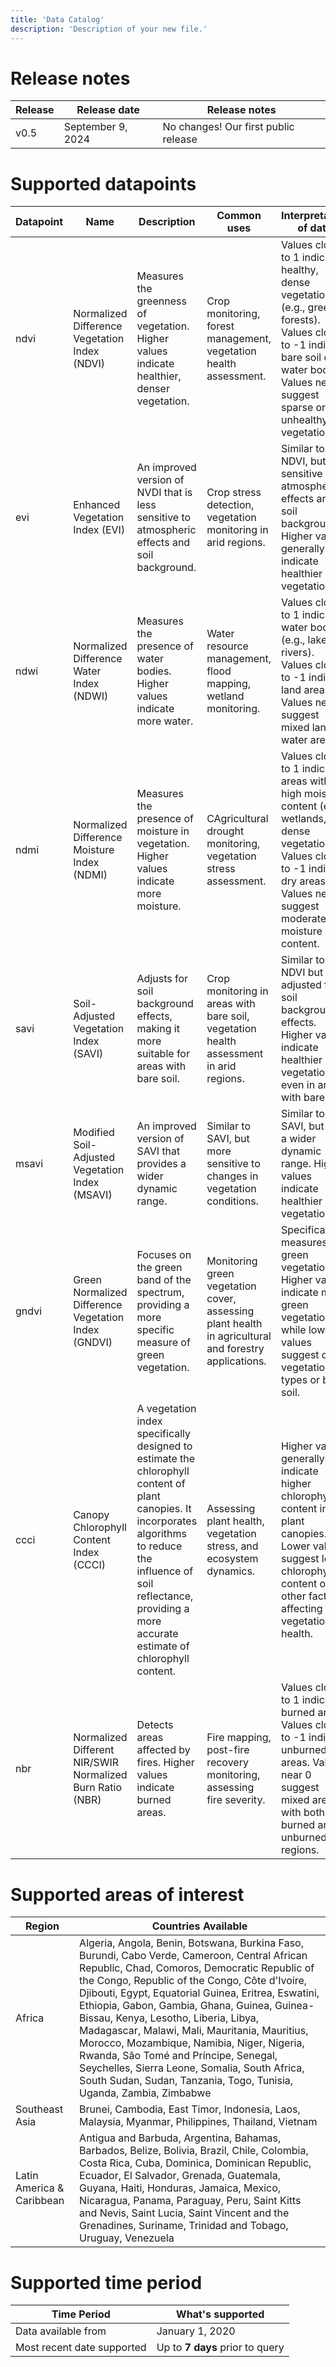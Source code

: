```yaml
---
title: 'Data Catalog'
description: 'Description of your new file.'
---
```


# Release notes

| **Release** | **Release date** | Release notes |
| --- | --- | --- |
| v0.5 | September 9, 2024 | No changes! Our first public release |

# Supported datapoints

| Datapoint | Name | Description | Common uses | Interpretation of data | Data format |
| -- | -- | -- | -- | -- | -- |
| ndvi | Normalized Difference Vegetation Index (NDVI) | Measures the greenness of vegetation. Higher values indicate healthier, denser vegetation. | Crop monitoring, forest management, vegetation health assessment. | Values closer to 1 indicate healthy, dense vegetation (e.g., green forests). Values closer to -1 indicate bare soil or water bodies. Values near 0 suggest sparse or unhealthy vegetation. | `float` with range from `-1.00` to `1.00` |
| evi | Enhanced Vegetation Index (EVI) | An improved version of NVDI that is less sensitive to atmospheric effects and soil background. | Crop stress detection, vegetation monitoring in arid regions. | Similar to NDVI, but less sensitive to atmospheric effects and soil background. Higher values generally indicate healthier vegetation. | `float` with range from `-1.00` to `1.00` |
| ndwi | Normalized Difference Water Index (NDWI) | Measures the presence of water bodies. Higher values indicate more water. | Water resource management, flood mapping, wetland monitoring. | Values closer to 1 indicate water bodies (e.g., lakes, rivers). Values closer to -1 indicate land areas. Values near 0 suggest mixed land-water areas. | `float` with range from `-1.00` to `1.00` |
| ndmi | Normalized Difference Moisture Index (NDMI) | Measures the presence of moisture in vegetation. Higher values indicate more moisture. | CAgricultural drought monitoring, vegetation stress assessment. | Values closer to 1 indicate areas with high moisture content (e.g., wetlands, dense vegetation). Values closer to -1 indicate dry areas. Values near 0 suggest moderate moisture content. | `float` with range from `-1.00` to `1.00` |
| savi | Soil-Adjusted Vegetation Index (SAVI) | Adjusts for soil background effects, making it more suitable for areas with bare soil. | Crop monitoring in areas with bare soil, vegetation health assessment in arid regions. | Similar to NDVI but adjusted for soil background effects. Higher values indicate healthier vegetation, even in areas with bare soil. | `float` with range from `-1.00` to `1.00` |
| msavi | Modified Soil-Adjusted Vegetation Index (MSAVI) | An improved version of SAVI that provides a wider dynamic range. | Similar to SAVI, but more sensitive to changes in vegetation conditions. | Similar to SAVI, but with a wider dynamic range. Higher values indicate healthier vegetation. | `float` with range from `-1.00` to `1.00` |
| gndvi | Green Normalized Difference Vegetation Index (GNDVI) | Focuses on the green band of the spectrum, providing a more specific measure of green vegetation. | Monitoring green vegetation cover, assessing plant health in agricultural and forestry applications. | Specifically measures green vegetation. Higher values indicate more green vegetation, while lower values suggest other vegetation types or bare soil. | `float` with range from `-1.00` to `1.00` |
| ccci | Canopy Chlorophyll Content Index (CCCI) | A vegetation index specifically designed to estimate the chlorophyll content of plant canopies. It incorporates algorithms to reduce the influence of soil reflectance, providing a more accurate estimate of chlorophyll content. | Assessing plant health, vegetation stress, and ecosystem dynamics. | Higher values generally indicate higher chlorophyll content in plant canopies. Lower values suggest lower chlorophyll content or other factors affecting vegetation health. | `float` with range from `-1.00` to `1.00` |
| nbr | Normalized Different NIR/SWIR Normalized Burn Ratio (NBR) | Detects areas affected by fires. Higher values indicate burned areas. | Fire mapping, post-fire recovery monitoring, assessing fire severity. | Values closer to 1 indicate burned areas. Values closer to -1 indicate unburned areas. Values near 0 suggest mixed areas with both burned and unburned regions. | `float` with range from `-1.00` to `1.00` |


# Supported areas of interest

| Region | Countries Available |
| -- | -- |
| Africa | Algeria, Angola, Benin, Botswana, Burkina Faso, Burundi, Cabo Verde, Cameroon, Central African Republic, Chad, Comoros, Democratic Republic of the Congo, Republic of the Congo, Côte d'Ivoire, Djibouti, Egypt, Equatorial Guinea, Eritrea, Eswatini, Ethiopia, Gabon, Gambia, Ghana, Guinea, Guinea-Bissau, Kenya, Lesotho, Liberia, Libya, Madagascar, Malawi, Mali, Mauritania, Mauritius, Morocco, Mozambique, Namibia, Niger, Nigeria, Rwanda, São Tomé and Príncipe, Senegal, Seychelles, Sierra Leone, Somalia, South Africa, South Sudan, Sudan, Tanzania, Togo, Tunisia, Uganda, Zambia, Zimbabwe |
| Southeast Asia  | Brunei, Cambodia, East Timor, Indonesia, Laos, Malaysia, Myanmar, Philippines, Thailand, Vietnam |
| Latin America & Caribbean | Antigua and Barbuda, Argentina, Bahamas, Barbados, Belize, Bolivia, Brazil, Chile, Colombia, Costa Rica, Cuba, Dominica, Dominican Republic, Ecuador, El Salvador, Grenada, Guatemala, Guyana, Haiti, Honduras, Jamaica, Mexico, Nicaragua, Panama, Paraguay, Peru, Saint Kitts and Nevis, Saint Lucia, Saint Vincent and the Grenadines, Suriname, Trinidad and Tobago, Uruguay, Venezuela |


# Supported time period

| Time Period | What's supported |
| -- | -- |
| Data available from | January 1, 2020 |
| Most recent date supported | Up to **7 days** prior to query |